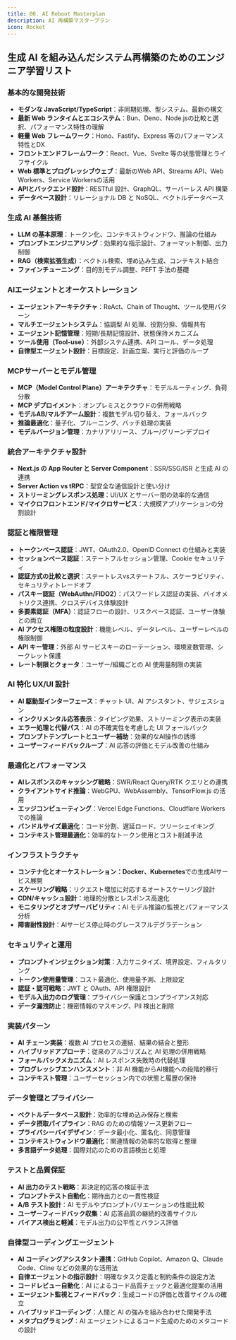 ```yaml
---
title: 00. AI Reboot Masterplan
description: AI 再構築マスタープラン
icon: Rocket
---
```


## 生成 AI を組み込んだシステム再構築のためのエンジニア学習リスト

### 基本的な開発技術

- **モダンな JavaScript/TypeScript**：非同期処理、型システム、最新の構文
- **最新 Web ランタイムとエコシステム**：Bun、Deno、Node.jsの比較と選択、パフォーマンス特性の理解
- **軽量 Web フレームワーク**：Hono、Fastify、Express 等のパフォーマンス特性とDX
- **フロントエンドフレームワーク**：React、Vue、Svelte 等の状態管理とライフサイクル
- **Web 標準とプログレッシブウェブ**：最新のWeb API、Streams API、Web Workers、Service Workersの活用
- **APIとバックエンド設計**：RESTful 設計、GraphQL、サーバーレス API 構築
- **データベース設計**：リレーショナル DB と NoSQL、ベクトルデータベース

### 生成 AI 基盤技術

- **LLM の基本原理**：トークン化、コンテキストウィンドウ、推論の仕組み
- **プロンプトエンジニアリング**：効果的な指示設計、フォーマット制御、出力制御
- **RAG（検索拡張生成）**：ベクトル検索、埋め込み生成、コンテキスト結合
- **ファインチューニング**：目的別モデル調整、PEFT 手法の基礎

### AIエージェントとオーケストレーション

- **エージェントアーキテクチャ**：ReAct、Chain of Thought、ツール使用パターン
- **マルチエージェントシステム**：協調型 AI 処理、役割分担、情報共有
- **エージェント記憶管理**：短期/長期記憶設計、状態保持メカニズム
- **ツール使用（Tool-use）**：外部システム連携、API コール、データ処理
- **自律型エージェント設計**：目標設定、計画立案、実行と評価のループ

### MCPサーバーとモデル管理

- **MCP（Model Control Plane）アーキテクチャ**：モデルルーティング、負荷分散
- **MCP デプロイメント**：オンプレミスとクラウドの併用戦略
- **モデルAB/マルチアーム設計**：複数モデル切り替え、フォールバック
- **推論最適化**：量子化、プルーニング、バッチ処理の実装
- **モデルバージョン管理**：カナリアリリース、ブルー/グリーンデプロイ

### 統合アーキテクチャ設計

- **Next.js の App Router と Server Component**：SSR/SSG/ISR と生成 AI の連携
- **Server Action vs tRPC**：型安全な通信設計と使い分け
- **ストリーミングレスポンス処理**：UI/UX とサーバー間の効率的な通信
- **マイクロフロントエンド/マイクロサービス**：大規模アプリケーションの分割設計

### 認証と権限管理

- **トークンベース認証**：JWT、OAuth2.0、OpenID Connect の仕組みと実装
- **セッションベース認証**：ステートフルセッション管理、Cookie セキュリティ
- **認証方式の比較と選択**：ステートレスvsステートフル、スケーラビリティ、セキュリティトレードオフ
- **パスキー認証（WebAuthn/FIDO2）**：パスワードレス認証の実装、バイオメトリクス連携、クロスデバイス体験設計
- **多要素認証（MFA）**：認証フローの設計、リスクベース認証、ユーザー体験との両立
- **AI アクセス権限の粒度設計**：機能レベル、データレベル、ユーザーレベルの権限制御
- **API キー管理**：外部 AI サービスキーのローテーション、環境変数管理、シークレット保護
- **レート制限とクォータ**：ユーザー/組織ごとの AI 使用量制限の実装

### AI 特化 UX/UI 設計

- **AI 駆動型インターフェース**：チャット UI、AI アシスタント、サジェスション
- **インクリメンタル応答表示**：タイピング効果、ストリーミング表示の実装
- **エラー処理と代替パス**：AI の不確実性を考慮した UI フォールバック
- **プロンプトテンプレートとユーザー補助**：効果的なAI操作の誘導
- **ユーザーフィードバックループ**：AI 応答の評価とモデル改善の仕組み

### 最適化とパフォーマンス

- **AIレスポンスのキャッシング戦略**：SWR/React Query/RTK クエリとの連携
- **クライアントサイド推論**：WebGPU、WebAssembly、TensorFlow.js の活用
- **エッジコンピューティング**：Vercel Edge Functions、Cloudflare Workers での推論
- **バンドルサイズ最適化**：コード分割、遅延ロード、ツリーシェイキング
- **コンテキスト管理最適化**：効率的なトークン使用とコスト削減手法

### インフラストラクチャ

- **コンテナ化とオーケストレーション：Docker、Kubernetes**での生成AIサービス展開
- **スケーリング戦略**：リクエスト増加に対応するオートスケーリング設計
- **CDN/キャッシュ設計**：地理的分散とレスポンス高速化
- **モニタリングとオブザーバビリティ**：AI モデル推論の監視とパフォーマンス分析
- **障害耐性設計**：AIサービス停止時のグレースフルデグラデーション

### セキュリティと運用

- **プロンプトインジェクション対策**：入力サニタイズ、境界設定、フィルタリング
- **トークン使用量管理**：コスト最適化、使用量予測、上限設定
- **認証・認可戦略**：JWT と OAuth、API 権限設計
- **モデル入出力のログ管理**：プライバシー保護とコンプライアンス対応
- **データ漏洩防止**：機密情報のマスキング、PII 検出と削除

### 実装パターン

- **AI チェーン実装**：複数 AI プロセスの連結、結果の結合と整形
- **ハイブリッドアプローチ**：従来のアルゴリズムと AI 処理の併用戦略
- **フォールバックメカニズム**：AI レスポンス失敗時の代替処理
- **プログレッシブエンハンスメント**：非 AI 機能からAI機能への段階的移行
- **コンテキスト管理**：ユーザーセッション内での状態と履歴の保持

### データ管理とプライバシー

- **ベクトルデータベース設計**：効率的な埋め込み保存と検索
- **データ摂取パイプライン**：RAG のための情報ソース更新フロー
- **プライバシーバイデザイン**：データ最小化、匿名化、同意管理
- **コンテキストウィンドウ最適化**：関連情報の効率的な取得と整理
- **多言語データ処理**：国際対応のための言語検出と処理

### テストと品質保証

- **AI 出力のテスト戦略**：非決定的応答の検証手法
- **プロンプトテスト自動化**：期待出力との一貫性検証
- **A/B テスト設計**：AI モデルやプロンプトバリエーションの性能比較
- **ユーザーフィードバック収集**：AI 応答品質の継続的改善サイクル
- **バイアス検出と軽減**：モデル出力の公平性とバランス評価

### 自律型コーディングエージェント

- **AI コーディングアシスタント連携**：GitHub Copilot、Amazon Q、Claude Code、Cline などの効果的な活用法
- **自律エージェントの指示設計**：明確なタスク定義と制約条件の設定方法
- **コードレビュー自動化**：AI によるコード品質チェックと最適化提案の活用
- **エージェント監視とフィードバック**：生成コードの評価と改善サイクルの確立
- **ハイブリッドコーディング**：人間と AI の強みを組み合わせた開発手法
- **メタプログラミング**：AI エージェントによるコード生成のためのメタコードの設計
